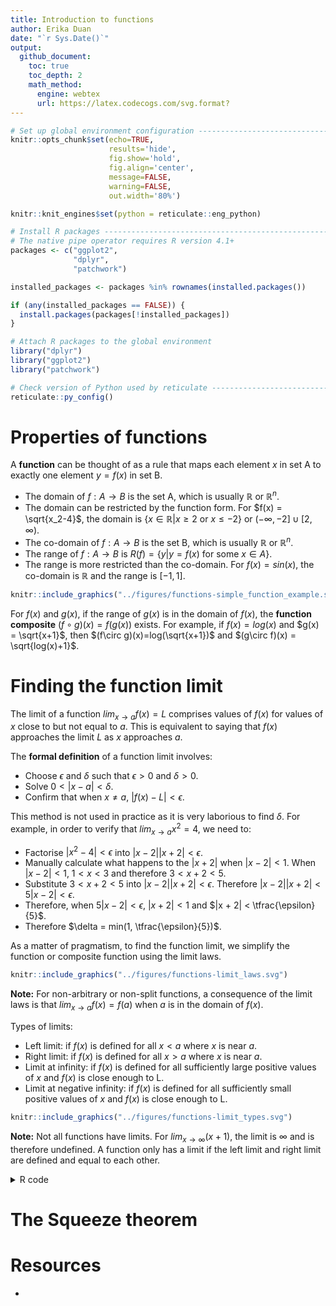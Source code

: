 ```yaml
---
title: Introduction to functions     
author: Erika Duan
date: "`r Sys.Date()`"
output:
  github_document:
    toc: true
    toc_depth: 2
    math_method:
      engine: webtex
      url: https://latex.codecogs.com/svg.format?
---
```


```r
# Set up global environment configuration --------------------------------------
knitr::opts_chunk$set(echo=TRUE,
                      results='hide',
                      fig.show='hold',
                      fig.align='center',
                      message=FALSE,
                      warning=FALSE,
                      out.width='80%')

knitr::knit_engines$set(python = reticulate::eng_python)
```

```r
# Install R packages -----------------------------------------------------------
# The native pipe operator requires R version 4.1+ 
packages <- c("ggplot2",
              "dplyr",
              "patchwork")

installed_packages <- packages %in% rownames(installed.packages())

if (any(installed_packages == FALSE)) {
  install.packages(packages[!installed_packages])
}

# Attach R packages to the global environment
library("dplyr")
library("ggplot2")
library("patchwork")

# Check version of Python used by reticulate -----------------------------------
reticulate::py_config()
```


# Properties of functions  

A **function** can be thought of as a rule that maps each element $x$ in set A to exactly one element $y=f(x)$ in set B.    

+ The domain of $f: A \to B$ is the set A, which is usually $\mathbb{R}$ or $\mathbb{R}^n$.  
+ The domain can be restricted by the function form. For $f(x) = \sqrt{x_2-4}$, the domain is $\{x \in \mathbb{R} | x \geq 2$ or $x \leq -2 \}$ or $(- \infty, -2] \cup [2, \infty )$.    
+ The co-domain of $f: A \to B$ is the set B, which is usually $\mathbb{R}$ or $\mathbb{R}^n$.   
+ The range of $f: A \to B$ is $R(f) = \{y | y = f(x)$ for some $x \in A\}$. 
+ The range is more restricted than the co-domain. For $f(x) = sin(x)$, the co-domain is $\mathbb{R}$ and the range is $[-1, 1]$.   
    
```r
knitr::include_graphics("../figures/functions-simple_function_example.svg")
```

For $f(x)$ and $g(x)$, if the range of $g(x)$ is in the domain of $f(x)$, the **function composite** $(f\circ g)(x) = f(g(x))$ exists. For example, if $f(x) = log(x)$ and $g(x) = \sqrt{x+1}$, then $(f\circ g)(x)=log(\sqrt{x+1})$ and $(g\circ f)(x) = \sqrt{log(x)+1}$.    


# Finding the function limit  

The limit of a function $lim_{x \to a} f(x) = L$ comprises values of $f(x)$ for values of $x$ close to but not equal to $a$. This is equivalent to saying that $f(x)$ approaches the limit $L$ as $x$ approaches $a$.    

The **formal definition** of a function limit involves:   

+ Choose $\epsilon$ and $\delta$ such that $\epsilon > 0$ and $\delta > 0$.    
+ Solve $0 < |x-a| < \delta$.   
+ Confirm that when $x \neq a$, $|f(x) - L| < \epsilon$.    

This method is not used in practice as it is very laborious to find $\delta$. For example, in order to verify that $lim_{x \to a} x^2 = 4$, we need to:     

+ Factorise $|x^2 - 4| < \epsilon$ into $|x - 2||x + 2| < \epsilon$.  
+ Manually calculate what happens to the $|x + 2|$ when $|x - 2| < 1$. When $|x - 2| < 1$, $1 < x < 3$ and therefore $3 < x + 2 < 5$.   
+ Substitute $3 < x + 2 < 5$ into $|x - 2||x + 2| < \epsilon$. Therefore $|x - 2||x + 2| < 5|x - 2| < \epsilon$.  
+ Therefore, when $5|x - 2| < \epsilon$, $|x + 2| < 1$ and $|x + 2| < \tfrac{\epsilon}{5}$.  
+ Therefore $\delta = min(1, \tfrac{\epsilon}{5})$.   

As a matter of pragmatism, to find the function limit, we simplify the function or composite function using the limit laws.   

```r
knitr::include_graphics("../figures/functions-limit_laws.svg")
```

**Note:** For non-arbitrary or non-split functions, a consequence of the limit laws is that $lim_{x \to a} f(x) = f(a)$ when $a$ is in the domain of $f(x)$.    

Types of limits:  

+ Left limit: if $f(x)$ is defined for all $x < a$ where $x$ is near $a$.    
+ Right limit: if $f(x)$ is defined for all $x > a$ where $x$ is near $a$.   
+ Limit at infinity: if $f(x)$ is defined for all sufficiently large positive values of $x$ and $f(x)$ is close enough to L.     
+ Limit at negative infinity: if $f(x)$ is defined for all sufficiently small positive values of $x$ and $f(x)$ is close enough to L. 

```r
knitr::include_graphics("../figures/functions-limit_types.svg")
```

**Note:** Not all functions have limits. For $lim_{x \to \infty} (x+1)$, the limit is $\infty$ and is therefore undefined. A function only has a limit if the left limit and right limit are defined and equal to each other.     

<details><summary>R code</summary>  
<p>   

```r
# Plot f(x) = x^2 --------------------------------------------------------------
set.seed(111)

p1 <- ggplot(data.frame(x = runif(1000, -20, 20)), aes(x)) +
  geom_function(fun = ~ (.x)^2) +
  xlim(-4, 4) + 
  ylim(-1, 4) + 
  labs(title = "f(x) = x^2") +  
  theme_minimal() + 
  theme(panel.border = element_rect(fill = NA),
        panel.grid.minor = element_blank(),
        panel.grid.major = element_line(linetype = "dotted")) +
  annotate("text", x = 1.4, y = -0.2, label = "D: (-infinity, infinity)") +
  annotate("text", x = 1.4, y = -0.5, label = "R: [0, infinity)") +
  annotate("text", x = 1.4, y = -0.8, label = "Undefined limit at infinity")  

# Plot f(x) = abs(x)/x ---------------------------------------------------------
set.seed(111)

p2 <- ggplot(data.frame(x = runif(1000, -20, 20)), aes(x)) +
  geom_function(fun = ~ abs(.x)/.x) +
  geom_vline(xintercept = 0, linetype = "dotted") + 
  xlim(-4, 4) + 
  ylim(-1, 4) + 
  labs(title = "f(x) = abs(x)/x") +  
  theme_minimal() + 
  theme(panel.border = element_rect(fill = NA),
        panel.grid.minor = element_blank(),
        panel.grid.major = element_line(linetype = "dotted")) +
  annotate("text", x = 1.8, y = -0.2, label = "D: (-infinity, infinity)") +
  annotate("text", x = 1.8, y = -0.5, label = "R: -1 or 1") +
  annotate("text", x = 1.8, y = -0.8, label = "Undefined limit at infinity")

# Plot ggplot figures side by side --------------------------------------------- 
p1 + p2
```

</p>  
</details><p>  


# The Squeeze theorem   


# Resources  
+ 